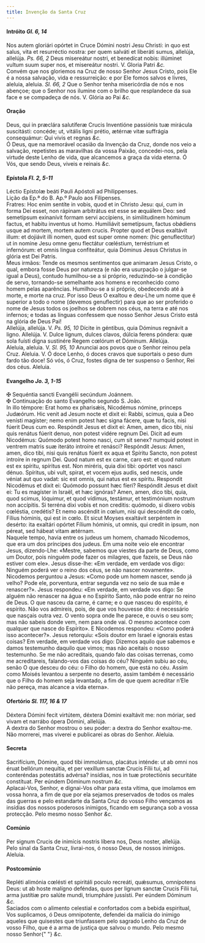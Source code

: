 ```yaml
---
title: Invenção da Santa Cruz
---
```


<h4 class="text-center">
  Intróito <em>Gl. 6, 14</em>
</h4>
<div class="container-fluid">
  <div class="row">
    <div class="col-6 dropcaps text-justify">
      Nos autem gloriári opórtet in Cruce Dómini nostri Jesu Christi: in quo est
      salus, vita et resurréctio nostra: per quem salváti et liberáti sumus,
      allelúja, allelúja. <em>Ps. 66, 2</em> Deus misereátur nostri, et
      benedícat nobis: illúminet vultum suum super nos, et misereátur nostri. V.
      Gloria Patri <em>&c.</em>
    </div>
    <div class="col-6 dropcaps text-justify">
      Convém que nos gloriemos na Cruz de nosso Senhor Jesus Cristo, pois Ele é
      a nossa salvação, vida e ressurreição: e por Ele fomos salvos e livres,
      aleluia, aleluia. <em>Sl. 66, 2</em> Que o Senhor tenha misericórdia de
      nós e nos abençoe; que o Senhor nos ilumine com o brilho que resplandece
      da sua face e se compadeça de nós. V. Glória ao Pai <em>&c.</em>
    </div>
  </div>
</div>

<h4 class="text-center">Oração</h4>
<div class="container-fluid">
  <div class="row">
    <div class="col-6 dropcaps text-justify">
      Deus, qui in præclára salutíferæ Crucis Inventióne passiónis tuæ mirácula
      suscitásti: concéde; ut, vitális ligni prétio, ætérnæ vitæ suffrágia
      consequámur: Qui vivis et regnas <em>&c.</em>
    </div>
    <div class="col-6 dropcaps text-justify">
      Ó Deus, que na memorável ocasião da Invenção da Cruz, donde nos veio a
      salvação, repetistes as maravilhas da vossa Paixão, concedei-nos, pela
      virtude deste Lenho de vida, que alcancemos a graça da vida eterna. Ó Vós,
      que sendo Deus, viveis e reinais <em>&c.</em>
    </div>
  </div>
</div>

<h4 class="text-center">Epístola <em>Fl. 2, 5-11</em></h4>
<div class="container-fluid">
<div class="row">
<div class="col-6 text-justify">
Léctio Epístolæ beáti Pauli Apóstoli ad Philippenses.
</div>
<div class="col-6 text-justify">
Lição da Ep.ª do B. Ap.º Paulo aos Filipenses.
</div>
<div class="col-6 dropcaps text-justify">
Fratres: Hoc enim sentíte in vobis, quod et in Christo Jesu: qui, cum in forma Dei esset, non rápinam arbitrátus est esse se æquálem Deo: sed semetípsum exinanívit formam servi accípiens, in similitudinem hóminum factus, et habitu inventus ut homo. Humiliávit semetípsum, factus obǿdiens usque ad mortem, mortem autem crucis. Propter quod et Deus exaltávit illum: et dojiávit illi nomen, quod est super omne nomen: (hic genuflectitur)</em> ut in nomine Jesu omne genu flectátur cœléstium, terréstrium et infernórum: et omnis lingua confiteátur, quia Dóminus Jesus Christus in glória est Dei Patris.
</div>
<div class="col-6 dropcaps text-justify">
Meus irmãos: Tende os mesmos sentimentos que animaram Jesus Cristo, o qual, embora fosse Deus por natureza (e não era usurpação o julgar-se igual a Deus), contudo humilhou-se a si próprio, reduzindo-se à condição de servo, tornando-se semelhante aos homens e reconhecido como homem pelas aparências. Humilhou-se a si próprio, obedecendo até à morte, e morte na cruz. Por isso Deus O exaltou e deu-Lhe um nome que é superior a todo o nome (devemos genuflectir) para que ao ser proferido o nome de Jesus todos os joelhos se dobrem nos céus, na terra e até nos infernos; e todas as línguas confessem que nosso Senhor Jesus Cristo está na glória de Deus Pai!
</div>
</div>
</div>

<div class="container-fluid">
  <div class="row">
    <div class="col-6 text-justify">
      Allelúja, allelúja. V. <em>Ps. 95, 10</em> Dícite in géntibus, quia
      Dóminus regnávit a ligno. Allelúja. V. Dulce lignum, dulces clavos, dúlcia
      ferens póndera: quæ sola fuísti digna sustinére Regem cœlórum et Dóminum.
      Allelúja.
    </div>
    <div class="col-6 text-justify">
      Aleluia, aleluia. V. <em>Sl. 95, 10</em> Anunciai aos povos que o Senhor
      reinou pela Cruz. Aleluia. V. Ó doce Lenho, ó doces cravos que suportais o
      peso dum fardo tão doce! Só vós, ó Cruz, fostes digna de ter suspenso o
      Senhor, Rei dos céus. Aleluia.
    </div>
  </div>
</div>

<h4 class="text-center">
  Evangelho <em>Jo. 3, 1-15</em>
</h4>
<div class="container-fluid">
  <div class="row">
    <div class="col-6 text-justify">
      <span class="text-danger">&#10016;</span> Sequéntia sancti Evangélii
      secúndum Joánnem.
    </div>
    <div class="col-6 text-justify">
      <span class="text-danger">&#10016;</span> Continuação do santo Evangelho
      segundo S. João.
    </div>
    <div class="col-6 dropcaps text-justify">
      In illo témpore: Erat homo ex pharisǽis, Nicodémus nómine, princeps
      Judæórum. Hic venit ad Jesum nocte et dixit ei: Rabbi, scimus, quia a Deo
      venísti magíster; nemo enim potest hæc signa fácere, quæ tu facis, nisi
      fúerit Deus cum eo. Respóndit Jesus et dixit ei: Amen, amen, dico tibi,
      nisi quis renátus fúerit denuo, non potest vidére regnum Dei. Dicit ad eum
      Nicodémus: Quómodo potest homo nasci, cum sit senex? numquid potest in
      ventrem matris suæ iteráto introíre et renásci? Respóndit Jesus: Amen,
      amen, dico tibi, nisi quis renátus fúerit ex aqua et Spíritu Sancto, non
      potest introíre in regnum Dei. Quod natum est ex carne, caro est: et quod
      natum est ex spíritu, spíritus est. Non miréris, quia dixi tibi: opórtet
      vos nasci dénuo. Spíritus, ubi vult, spirat, et vocem ejus audis, sed
      nescis, unde véniat aut quo vadat: sic est omnis, qui natus est ex
      spíritu. Respondit Nicodémus et dixit ei: Quómodo possunt hæc fíeri?
      Respóndit Jesus et dixit ei: Tu es magíster in Israël, et hæc ignóras?
      Amen, amen, dico tibi, quia, quod scimus, lóquimur, et quod vídimus,
      testámur, et testimónium nostrum non accípitis. Si terréna dixi vobis et
      non creditis: quómodo, si díxero vobis cœléstia, credétis? Et nemo
      ascéndit in cœlum, nisi qui descéndit de cœlo, Fílius hóminis, qui est in
      cœlo. Et sicut Moyses exaltávit serpéntem in desérto: ita exaltári opórtet
      Fílium hóminis, ut omnis, qui credit in ipsum, non péreat, sed hábeat
      vitam ætérnam.
    </div>
    <div class="col-6 dropcaps text-justify">
      Naquele tempo, havia entre os judeus um homem, chamado Nicodemos, que era
      um dos príncipes dos judeus. Em uma noite veio ele encontrar Jesus,
      dizendo-Lhe: «Mestre, sabemos que viestes da parte de Deus, como um
      Doutor, pois ninguém pode fazer os milagres, que fazeis, se Deus não
      estiver com ele». Jesus disse-lhe: «Em verdade, em verdade vos digo:
      Ninguém poderá ver o reino dos céus, se não nascer novamente». Nicodemos
      perguntou a Jesus: «Como pode um homem nascer, sendo já velho? Pode ele,
      porventura, entrar segunda vez no seio de sua mãe e renascer?». Jesus
      respondeu: «Em verdade, em verdade vos digo: Se alguém não renascer na
      água e no Espírito Santo, não pode entrar no reino de Deus. O que nasceu
      da carne, é carne; e o que nasceu do espírito, é espírito. Não vos
      admireis, pois, de que vos houvesse dito: é necessário que nasçais outra
      vez. O vento sopra onde lhe parece, e ouvis o seu som; mas não sabeis
      donde vem, nem para onde vai. O mesmo acontece com qualquer que nasce do
      Espírito». E Nicodemos respondeu: «Como poderá isso acontecer?». Jesus
      retorquiu: «Sois doutor em Israel e ignorais estas coisas? Em verdade, em
      verdade vos digo: Dizemos aquilo que sabemos e damos testemunho daquilo
      que vimos; mas não aceitais o nosso testemunho. Se me não acreditais,
      quando falo das coisas terrenas, como me acreditareis, falando-vos das
      coisas do céu? Ninguém subiu ao céu, senão O que desceu do céu: o Filho do
      homem, que está no céu. Assim como Moisés levantou a serpente no deserto,
      assim também é necessário que o Filho do homem seja levantado, a fim de
      que quem acreditar n’Ele não pereça, mas alcance a vida eterna».
    </div>
  </div>
</div>

<h4 class="text-center">
  Ofertório <em>Sl. 117, 16 & 17</em>
</h4>
<div class="container-fluid">
  <div class="row">
    <div class="col-6 dropcaps text-justify">
      Déxtera Dómini fecit virtútem, déxtera Dómini exaltávit me: non móriar,
      sed vivam et narrábo ópera Dómini, allelúja.
    </div>
    <div class="col-6 dropcaps text-justify">
      A dextra do Senhor mostrou o seu poder: a dextra do Senhor exaltou-me. Não
      morrerei, mas viverei e publicarei as obras do Senhor. Aleluia.
    </div>
  </div>
</div>

<h4 class="text-center">Secreta</h4>
<div class="container-fluid">
  <div class="row">
    <div class="col-6 dropcaps text-justify">
      Sacrifícium, Dómine, quod tibi immolámus, placátus inténde: ut ab omni nos
      éruat bellórum nequítia, et per vexíllum sanctæ Crucis Fílii tui, ad
      conteréndas potestátis advérsa? insídias, nos in tuæ protectiónis
      securitáte constítuat. Per eúndem Dóminum nostrum <em>&c.</em>
    </div>
    <div class="col-6 dropcaps text-justify">
      Aplacai-Vos, Senhor, e dignai-Vos olhar para esta vítima, que imolamos em
      vossa honra, a fim de que por ela sejamos preservados de todos os males
      das guerras e pelo estandarte da Santa Cruz do vosso Filho vençamos as
      insídias dos nossos poderosos inimigos, ficando em segurança sob a vossa
      protecção. Pelo mesmo nosso Senhor <em>&c.</em>
    </div>
  </div>
</div>

<h4 class="text-center">Comúnio</h4>
<div class="container-fluid">
  <div class="row">
    <div class="col-6 dropcaps text-justify">
      Per signum Crucis de inimícis nostris líbera nos, Deus noster, allelúja.
    </div>
    <div class="col-6 dropcaps text-justify">
      Pelo sinal da Santa Cruz, livrai-nos, ó nosso Deus, de nossos inimigos.
      Aleluia.
    </div>
  </div>
</div>

<h4 class="text-center">Postcomúnio</h4>
<div class="container-fluid">
  <div class="row">
    <div class="col-6 dropcaps text-justify">
      Repléti alimónia cœlésti et spiritáli poculo recreáti, quǽsumus,
      omnípotens Deus: ut ab hoste malígno deféndas, quos per lignum sanctæ
      Crucis Fílii tui, arma justítiæ pro salúte mundi, triumpháre jussísti. Per
      eúndem Dóminum <em>&c.</em>
    </div>
    <div class="col-6 dropcaps text-justify">
      Saciados com o alimento celestial e confortados com a bebida espiritual,
      Vos suplicamos, ó Deus omnipotente, defendei da malícia do inimigo aqueles
      que quisestes que triunfassem pelo sagrado Lenho da Cruz de vosso Filho,
      que é a arma de justiça que salvou o mundo. Pelo mesmo nosso Senhor{" "}
      <em>&c.</em>
    </div>
  </div>
</div>
